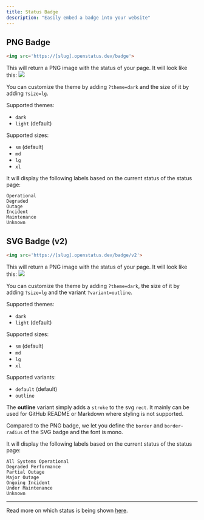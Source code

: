 ```yaml
---
title: Status Badge
description: "Easily embed a badge into your website"
---
```


## PNG Badge

```html
<img src='https://[slug].openstatus.dev/badge'>
```

This will return a PNG image with the status of your page. It will look like this:
<img src='https://status.openstatus.dev/badge' />

You can customize the theme by adding `?theme=dark` and the size of it by adding `?size=lg`.

Supported themes:
- `dark`
- `light` (default)

Supported sizes:
- `sm` (default)
- `md`
- `lg`
- `xl`

It will display the following labels based on the current status of the status page:

```
Operational
Degraded
Outage
Incident
Maintenance
Unknown
```

## SVG Badge (v2)

```html
<img src='https://[slug].openstatus.dev/badge/v2'>
```

This will return a PNG image with the status of your page. It will look like this:
<img src='https://status.openstatus.dev/badge/v2' />

You can customize the theme by adding `?theme=dark`, the size of it by adding `?size=lg` and the variant `?variant=outline`.

Supported themes:
- `dark`
- `light` (default)

Supported sizes:
- `sm` (default)
- `md`
- `lg`
- `xl`

Supported variants:
- `default` (default)
- `outline`

The **outline** variant simply adds a `stroke` to the svg `rect`. It mainly can be used for GitHub README or Markdown where styling is not supported.


Compared to the PNG badge, we let you define the `border` and `border-radius` of the SVG badge and the font is mono.

It will display the following labels based on the current status of the status page:

```
All Systems Operational
Degraded Performance
Partial Outage
Major Outage
Ongoing Incident
Under Maintenance
Unknown
```

---

Read more on which status is being shown [here](/tools/status-widget/#how-does-it-work).